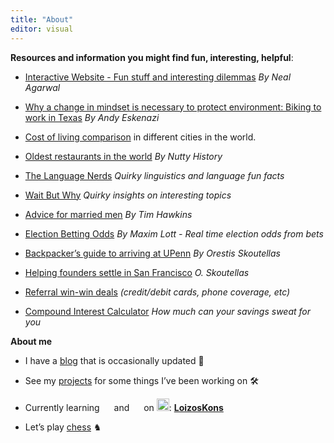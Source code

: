 ```yaml
---
title: "About"
editor: visual
---
```


**Resources and information you might find fun, interesting, helpful**:

-   [Interactive Website - Fun stuff and interesting dilemmas](https://neal.fun/) *By Neal Agarwal*

-   [Why a change in mindset is necessary to protect environment: Biking to work in Texas](https://energyethics.st-andrews.ac.uk/blog/what-i-learned-biking-to-work-in-texas/) *By Andy Eskenazi*

-   [Cost of living comparison](https://www.numbeo.com/cost-of-living/) in different cities in the world.

-   [Oldest restaurants in the world](https://youtu.be/bDOxffz3NBM?si=llBdVl0eV1W3LWK2) *By Nutty History*

-   [The Language Nerds](https://thelanguagenerds.com/) *Quirky linguistics and language fun facts*

-   [Wait But Why](https://waitbutwhy.com/) *Quirky insights on interesting topics*

-   [Advice for married men](https://www.youtube.com/watch?v=XpFD-kgQxnI) *By Tim Hawkins*

-   [Election Betting Odds](https://electionbettingodds.com/) *By Maxim Lott - Real time election odds from bets*

-   [Backpacker's guide to arriving at UPenn](https://medium.com/@orestis_/a-backpackers-guide-to-arriving-at-university-of-pennsylvania-for-internationals-75757e673561) *By Orestis Skoutellas*

-   [Helping founders settle in San Francisco](https://medium.com/@orestis_/finding-community-founding-in-sf-for-outsiders-f2a5f7cb9a5a) *O. Skoutellas*

-   [Referral win-win deals](https://medium.com/@loizoskon/maximize-your-savings-with-my-favorite-referral-deals-27aa0ee319d3) *(credit/debit cards, phone coverage, etc)*

-   [Compound Interest Calculator](https://www.investor.gov/financial-tools-calculators/calculators/compound-interest-calculator) *How much can your savings sweat for you*

**About me**

-   I have a [blog](https://www.loizos.xyz/blog.html) that is occasionally updated 📝

-   See my [projects](https://www.loizos.xyz/software/) for some things I've been working on 🛠

-   Currently learning ![](images/paste-491BD3EC.png){width="15"} and ![](images/paste-3A990530.png){width="15"} on ![](images/paste-E2C57FB1.png){width="20"}: [**LoizosKons**](https://www.duolingo.com/profile/LoizosKons?via=leagues)

-   Let's play [chess](https://www.chess.com/member/loizossss) ♞

```{=html}
<script async src="https://pagead2.googlesyndication.com/pagead/js/adsbygoogle.js?client=ca-pub-8108736686590832"
     crossorigin="anonymous"></script>
```
